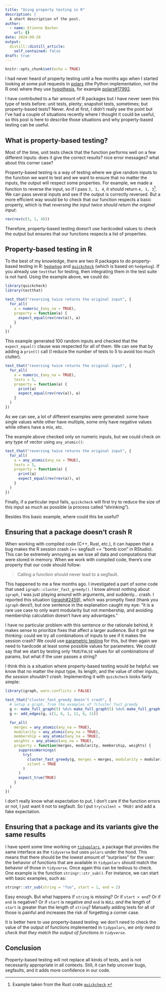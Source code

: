 ```yaml
---
title: "Using property testing in R"
description: |
  A short description of the post.
author:
  - name: Etienne Bacher
    url: {}
date: 2024-09-28
output:
  distill::distill_article:
    self_contained: false
draft: true
---
```



```r
knitr::opts_chunk$set(echo = TRUE)
```

I had never heard of property testing until a few months ago when I started looking
at some pull requests in [polars](https://github.com/pola-rs/polars/) (the Python implementation, not the R one)
where they use [hypothesis](https://hypothesis.readthedocs.io/en/latest/), for example [polars#17992](https://github.com/pola-rs/polars/pull/17992/files#diff-728b25c64b205cf575fb186611d9e63eff7cd1ea2c32cf811a6e68d6e3d0f4bc). 

I have contributed to a fair amount of R packages but I have never seen this type
of tests before: unit tests, plenty; snapshot tests, sometimes; but property-based
tests? Never. And at first, I didn't really see the point but I've had a couple
of situations recently where I thought it could be useful, so this post is here
to describe those situations and why property-based testing can be useful.

## What is property-based testing?

Most of the time, unit tests check that the function performs well on a few different
inputs: does it give the correct results? nice error messages? what about this
corner case?

Property-based testing is a way of testing where we give random inputs to the function we want to test and we want to ensure that no matter the inputs, the output will respect some properties. For example, we made a function to reverse the input, so if I pass `3, 1, 4`, it should return `4, 1, 3`^[Example taken from the Rust crate [`quickcheck`](https://github.com/BurntSushi/quickcheck).]. We can pass several inputs and see if the output is correctly reversed. But a more efficient way would be to check that our function respects a basic property, which is that *reversing the input twice should return the original input*:

```r
rev(rev(c(3, 1, 4)))
```

Therefore, property-based testing doesn't use hardcoded values to check the output but ensures that our functions respects a list of properties. 

## Property-based testing in R

To the best of my knowledge, there are two R packages to do property-based testing in R: [`hedgehog`](https://cran.r-project.org/web/packages/hedgehog/) and [`quickcheck`](https://cran.r-project.org/web/packages/quickcheck/) (which is based on `hedgehog`). If you already use `testthat` for testing, then integrating them in the test suite is not hard. Using the example above, we could do:

```r
library(quickcheck)
library(testthat)

test_that("reversing twice returns the original input", {
  for_all(
    a = numeric_(any_na = TRUE),
    property = function(a) {
      expect_equal(rev(rev(a)), a)
    }
  )
})
```

This example generated 100 random inputs and checked that the `expect_equal()` clause was respected for all of them. We can see that by adding a `print()` call (I reduce the number of tests to 5 to avoid too much clutter).

```r
test_that("reversing twice returns the original input", {
  for_all(
    a = numeric_(any_na = TRUE),
    tests = 5,
    property = function(a) {
      print(a)
      expect_equal(rev(rev(a)), a)
    }
  )
})
```

As we can see, a lot of different examples were generated: some have single values while other have multiple, some only have negative values while others have a mix, etc.

The example above checked only on numeric inputs, but we could check on any type of vector using `any_atomic()`:

```r
test_that("reversing twice returns the original input", {
  for_all(
    a = any_atomic(any_na = TRUE),
    tests = 5,
    property = function(a) {
      print(a)
      expect_equal(rev(rev(a)), a)
    }
  )
})
```

Finally, if a particular input fails, `quickcheck` will first try to reduce the size of this input as much as possible (a process called "shrinking"). 

<add example>


Besides this basic example, where could this be useful?

## Ensuring that a package doesn't crash R

When working with compiled code (C++, Rust, etc.), it can happen that a bug makes the R session crash (== segfault == "bomb icon" in RStudio). This can be extremely annoying as we lose all data and computations that were stored in memory. When we work with compiled code, there's one property that our code should follow:

> Calling a function should never lead to a segfault.

This happened to me a few months ago. I investigated a part of some code that used `igraph::cluster_fast_greedy()`. I know almost nothing about `igraph`, I was just playing around with arguments, and suddenly... crash. I reported this situation ([igraph#2459](https://github.com/igraph/igraph/issues/2459)), which was promptly fixed (thank you `igraph` devs!), but one sentence in the explanation caught my eye: "it is a rare use case to only want modularity but not membership, and avoiding membership calculation doesn't have any advantages."

I have no particular problem with this sentence or the rationale behind, it makes sense to prioritize fixes that affect a larger audience. But it got me thinking: could we try all combinations of inputs to see if it makes the session crash? We could use [parametric testing](https://cran.r-project.org/web/packages/patrick/) for this, but then again we need to hardcode at least some possible values for parameters. We could say that we start by testing only `TRUE`/`FALSE` values for all combinations of params, but what if the user passes a string?

I think this is a situation where property-based testing would be helpful: we know that no matter the input type, its length, and the value of other inputs, *the session shouldn't crash*. Implementing it with `quickcheck` looks fairly simple:


```r
library(igraph, warn.conflicts = FALSE)

test_that("cluster_fast_greedy doesn't crash", {
  # setup a graph, from the examples of ?cluster_fast_greedy
  g <- make_full_graph(5) %du% make_full_graph(5) %du% make_full_graph(5)
  g <- add_edges(g, c(1, 6, 1, 11, 6, 11))

  for_all(
    merges = any_atomic(any_na = TRUE), 
    modularity = any_atomic(any_na = TRUE), 
    membership = any_atomic(any_na = TRUE), 
    weights = any_atomic(any_na = TRUE),
    property = function(merges, modularity, membership, weights) {
      suppressWarnings(
        try(
          cluster_fast_greedy(g, merges = merges, modularity = modularity, membership = membership, weights = weights),
          silent = TRUE
        )
      )
      expect_true(TRUE)
    }
  )
})
```

I don't really know what expectation to put, I don't care if the function errors or not, I just want it not to segfault. So I put `try(silent = TRUE)` and add a fake expectation.

## Ensuring that a package and its variants give the same results

I have spent some time working on [`tidypolars`](), a package that provides the same interface as the `tidyverse` but uses `polars` under the hood. This means that there should be the lowest amount of "surprises" for the user: the behavior of functions that are available in `tidypolars` should match the behavior of those in `tidyverse`. Once again this can be tedious to check. One example is the function `stringr::str_sub()`. For instance, we can start with basic examples, such as:

```r
stringr::str_sub(string = "foo", start = 1, end = 2)
```

Easy enough. But what happens if `string` is missing? Or if `start > end`? Or if `end` is negative? Or if `start` is negative *and* `end` is `NULL` *and* the length of `start` is greater than the length of `string`? Manually adding tests for all of those is painful and increases the risk of forgetting a corner case.

It is better here to use property-based testing: we don't need to check the value of the output of functions implemented in `tidypolars`, *we only need to check that they match the output of functions in `tidyverse`*.

<example>


## Conclusion

Property-based testing will not replace all kinds of tests, and is not necessarily appropriate in all contexts. Still, it can help uncover bugs, segfaults, and it adds more confidence in our code.
